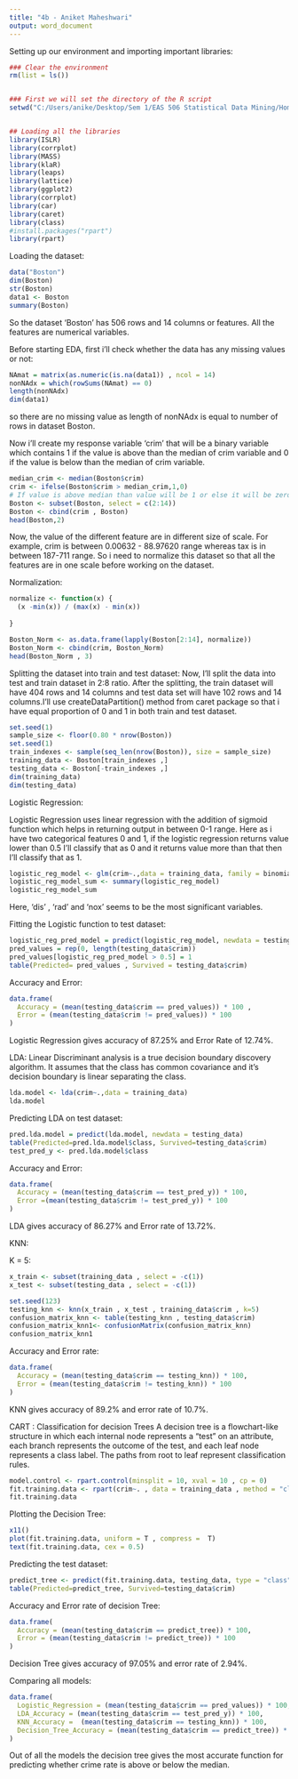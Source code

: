 ---
title: "4b - Aniket Maheshwari"
output: word_document
---

Setting up our environment and importing important libraries:

```{r}
### Clear the environment 
rm(list = ls())


### First we will set the directory of the R script 
setwd("C:/Users/anike/Desktop/Sem 1/EAS 506 Statistical Data Mining/Homework/Homework 4")


## Loading all the libraries 
library(ISLR)
library(corrplot)
library(MASS)
library(klaR)
library(leaps)
library(lattice)
library(ggplot2)
library(corrplot)
library(car)
library(caret)
library(class)
#install.packages("rpart")
library(rpart)
```


Loading the dataset: 

```{r}
data("Boston")
dim(Boston)
str(Boston)
data1 <- Boston
summary(Boston)
```

So the dataset 'Boston' has 506 rows and 14 columns or features. All the features are numerical variables.

Before starting EDA, first i’ll check whether the data has any missing values or not:

```{r}
NAmat = matrix(as.numeric(is.na(data1)) , ncol = 14)
nonNAdx = which(rowSums(NAmat) == 0)
length(nonNAdx)
dim(data1)
```

so there are no missing value as length of nonNAdx is equal to number of rows in dataset Boston.

Now i'll create my response variable 'crim' that will be a binary variable which contains 1 if the value is above than the median of crim variable and 0 if the value is below than the median of crim variable.

```{r}
median_crim <- median(Boston$crim)
crim <- ifelse(Boston$crim > median_crim,1,0) 
# If value is above median than value will be 1 or else it will be zero 
Boston <- subset(Boston, select = c(2:14))
Boston <- cbind(crim , Boston)
head(Boston,2)

```


Now, the value of the different feature are in different size of scale. For example, crim is between 0.00632 - 88.97620 range whereas tax is in between 187-711 range. So i need to normalize this dataset so that all the features are in one scale before working on the dataset.

Normalization: 

```{r}
normalize <- function(x) {
  (x -min(x)) / (max(x) - min(x))
  
}

Boston_Norm <- as.data.frame(lapply(Boston[2:14], normalize))
Boston_Norm <- cbind(crim, Boston_Norm)
head(Boston_Norm , 3)
```


Splitting the dataset into train and test dataset: 
Now, I'll split the data into test and train dataset in 2:8 ratio. After the splitting, the train dataset will have 404 rows and 14 columns and test data set will have 102 rows and 14 columns.I'll use createDataPartition() method from caret package so that i have equal proportion of 0 and 1 in both train and test dataset.


```{r}
set.seed(1)
sample_size <- floor(0.80 * nrow(Boston))
set.seed(1)
train_indexes <- sample(seq_len(nrow(Boston)), size = sample_size)
training_data <- Boston[train_indexes ,]
testing_data <- Boston[-train_indexes ,]
dim(training_data)
dim(testing_data)
```


Logistic Regression: 

Logistic Regression uses linear regression with the addition of sigmoid function which helps in returning output in between 0-1 range. Here as i have two categorical features 0 and 1, if the logistic regression returns value lower than 0.5
I’ll classify that as 0 and it returns value more than that then I’ll classify that as 1.

```{r}
logistic_reg_model <- glm(crim~.,data = training_data, family = binomial)
logistic_reg_model_sum <- summary(logistic_reg_model)
logistic_reg_model_sum
```

Here, 'dis' , 'rad' and 'nox' seems to be the most significant variables.

Fitting the Logistic function to test dataset: 

```{r}
logistic_reg_pred_model = predict(logistic_reg_model, newdata = testing_data, type="response")
pred_values = rep(0, length(testing_data$crim))
pred_values[logistic_reg_pred_model > 0.5] = 1
table(Predicted= pred_values , Survived = testing_data$crim)

```


Accuracy and Error: 

```{r}
data.frame(
  Accuracy = (mean(testing_data$crim == pred_values)) * 100 , 
  Error = (mean(testing_data$crim != pred_values)) * 100
)
```


Logistic Regression gives accuracy of 87.25% and Error Rate of 12.74%.


LDA:
Linear Discriminant analysis is a true decision boundary discovery algorithm. It assumes that the class has common covariance and it’s decision boundary is linear separating the class.

```{r}
lda.model <- lda(crim~.,data = training_data)
lda.model
```

Predicting LDA on test dataset: 

```{r}
pred.lda.model = predict(lda.model, newdata = testing_data)
table(Predicted=pred.lda.model$class, Survived=testing_data$crim)
test_pred_y <- pred.lda.model$class
```

Accuracy and Error: 

```{r}
data.frame(
  Accuracy = (mean(testing_data$crim == test_pred_y)) * 100, 
  Error =(mean(testing_data$crim != test_pred_y)) * 100
)

```


LDA gives accuracy of 86.27% and Error rate of 13.72%.

KNN: 

K = 5: 

```{r}
x_train <- subset(training_data , select = -c(1))
x_test <- subset(testing_data , select = -c(1))

```

```{r}
set.seed(123)
testing_knn <- knn(x_train , x_test , training_data$crim , k=5)
confusion_matrix_knn <- table(testing_knn , testing_data$crim)
confusion_matrix_knn1<- confusionMatrix(confusion_matrix_knn)
confusion_matrix_knn1
```

Accuracy and Error rate: 

```{r}
data.frame(
  Accuracy = (mean(testing_data$crim == testing_knn)) * 100,
  Error = (mean(testing_data$crim != testing_knn)) * 100
)
```


KNN gives accuracy of 89.2% and error rate of 10.7%.


CART : Classification for decision Trees
A decision tree is a flowchart-like structure in which each internal node represents a "test" on an attribute, each branch represents the outcome of the test, and each leaf node represents a class label. The paths from root to leaf represent classification rules.

```{r}
model.control <- rpart.control(minsplit = 10, xval = 10 , cp = 0)
fit.training.data <- rpart(crim~. , data = training_data , method = "class" , control = model.control)
fit.training.data

```



Plotting the Decision Tree: 
```{r}
x11()
plot(fit.training.data, uniform = T , compress =  T)
text(fit.training.data, cex = 0.5)

```

Predicting the test dataset: 
```{r}
predict_tree <- predict(fit.training.data, testing_data, type = "class")
table(Predicted=predict_tree, Survived=testing_data$crim)
```

Accuracy and Error rate of decision Tree: 

```{r}
data.frame(
  Accuracy = (mean(testing_data$crim == predict_tree)) * 100,
  Error = (mean(testing_data$crim != predict_tree)) * 100
)

```


Decision Tree gives accuracy of 97.05% and error rate of 2.94%.


Comparing all models: 
```{r}
data.frame(
  Logistic_Regression = (mean(testing_data$crim == pred_values)) * 100,
  LDA_Accuracy = (mean(testing_data$crim == test_pred_y)) * 100,
  KNN_Accuracy =  (mean(testing_data$crim == testing_knn)) * 100,
  Decision_Tree_Accuracy = (mean(testing_data$crim == predict_tree)) * 100
)

```

Out of all the models the decision tree gives the most accurate function for predicting whether crime rate is above or below the median.
